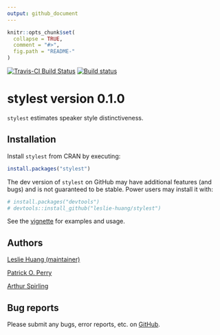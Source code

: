 ```yaml
---
output: github_document
---
```


<!-- README.md is generated from README.Rmd. Please edit that file -->

```r
knitr::opts_chunk$set(
  collapse = TRUE,
  comment = "#>",
  fig.path = "README-"
)
```

[![Travis-CI Build Status](https://travis-ci.org/leslie-huang/stylest.svg?branch=master)](https://travis-ci.org/leslie-huang/stylest) [![Build status](https://ci.appveyor.com/api/projects/status/384insyingv6jcg2?svg=true)](https://ci.appveyor.com/project/leslie-huang/stylest)

# stylest version 0.1.0

`stylest` estimates speaker style distinctiveness.

## Installation

Install `stylest` from CRAN by executing:


```r
install.packages("stylest")
```

The dev version of `stylest` on GitHub may have additional features (and bugs) and is not guaranteed to be stable. Power users may install it with:

```r
# install.packages("devtools")
# devtools::install_github("leslie-huang/stylest")
```


See the <a href="https://github.com/leslie-huang/stylest/blob/master/vignettes/stylest-vignette.md">vignette</a> for examples and usage.

## Authors

<a href="http://leslie-huang.github.io">Leslie Huang (maintainer)</a>

<a href="https://github.com/patperry">Patrick O. Perry</a>

<a href="https://github.com/ArthurSpirling/">Arthur Spirling</a>

## Bug reports

Please submit any bugs, error reports, etc. on <a href="https://github.com/leslie-huang/stylest/issues">GitHub</a>.

